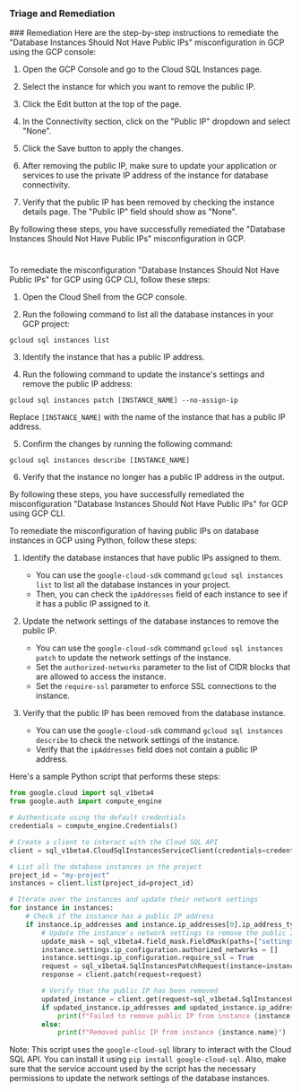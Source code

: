 
### Triage and Remediation
<Tabs>
<Tab title='Remediation'>
### Remediation

<AccordionGroup>
<Accordion title='Using Console' defaultOpen='true'>
Here are the step-by-step instructions to remediate the "Database Instances Should Not Have Public IPs" misconfiguration in GCP using the GCP console:

1. Open the GCP Console and go to the Cloud SQL Instances page.

2. Select the instance for which you want to remove the public IP.

3. Click the Edit button at the top of the page.

4. In the Connectivity section, click on the "Public IP" dropdown and select "None".

5. Click the Save button to apply the changes.

6. After removing the public IP, make sure to update your application or services to use the private IP address of the instance for database connectivity.

7. Verify that the public IP has been removed by checking the instance details page. The "Public IP" field should show as "None".

By following these steps, you have successfully remediated the "Database Instances Should Not Have Public IPs" misconfiguration in GCP.

#
</Accordion>

<Accordion title='Using CLI'>
To remediate the misconfiguration "Database Instances Should Not Have Public IPs" for GCP using GCP CLI, follow these steps:

1. Open the Cloud Shell from the GCP console.

2. Run the following command to list all the database instances in your GCP project:

```
gcloud sql instances list
```

3. Identify the instance that has a public IP address.

4. Run the following command to update the instance's settings and remove the public IP address:

```
gcloud sql instances patch [INSTANCE_NAME] --no-assign-ip
```

Replace `[INSTANCE_NAME]` with the name of the instance that has a public IP address.

5. Confirm the changes by running the following command:

```
gcloud sql instances describe [INSTANCE_NAME]
```

6. Verify that the instance no longer has a public IP address in the output.

By following these steps, you have successfully remediated the misconfiguration "Database Instances Should Not Have Public IPs" for GCP using GCP CLI.
</Accordion>

<Accordion title='Using Python'>
To remediate the misconfiguration of having public IPs on database instances in GCP using Python, follow these steps:

1. Identify the database instances that have public IPs assigned to them.
   - You can use the `google-cloud-sdk` command `gcloud sql instances list` to list all the database instances in your project.
   - Then, you can check the `ipAddresses` field of each instance to see if it has a public IP assigned to it.

2. Update the network settings of the database instances to remove the public IP.
   - You can use the `google-cloud-sdk` command `gcloud sql instances patch` to update the network settings of the instance.
   - Set the `authorized-networks` parameter to the list of CIDR blocks that are allowed to access the instance.
   - Set the `require-ssl` parameter to enforce SSL connections to the instance.

3. Verify that the public IP has been removed from the database instance.
   - You can use the `google-cloud-sdk` command `gcloud sql instances describe` to check the network settings of the instance.
   - Verify that the `ipAddresses` field does not contain a public IP address.

Here's a sample Python script that performs these steps:

```python
from google.cloud import sql_v1beta4
from google.auth import compute_engine

# Authenticate using the default credentials
credentials = compute_engine.Credentials()

# Create a client to interact with the Cloud SQL API
client = sql_v1beta4.CloudSqlInstancesServiceClient(credentials=credentials)

# List all the database instances in the project
project_id = "my-project"
instances = client.list(project_id=project_id)

# Iterate over the instances and update their network settings
for instance in instances:
    # Check if the instance has a public IP address
    if instance.ip_addresses and instance.ip_addresses[0].ip_address_type == sql_v1beta4.SqlIpAddressType.PUBLIC:
        # Update the instance's network settings to remove the public IP
        update_mask = sql_v1beta4.field_mask.FieldMask(paths=["settings.ipConfiguration.authorizedNetworks", "settings.ipConfiguration.requireSsl"])
        instance.settings.ip_configuration.authorized_networks = []
        instance.settings.ip_configuration.require_ssl = True
        request = sql_v1beta4.SqlInstancesPatchRequest(instance=instance, update_mask=update_mask)
        response = client.patch(request=request)

        # Verify that the public IP has been removed
        updated_instance = client.get(request=sql_v1beta4.SqlInstancesGetRequest(instance=instance.name))
        if updated_instance.ip_addresses and updated_instance.ip_addresses[0].ip_address_type == sql_v1beta4.SqlIpAddressType.PUBLIC:
            print(f"Failed to remove public IP from instance {instance.name}")
        else:
            print(f"Removed public IP from instance {instance.name}")
```

Note: This script uses the `google-cloud-sql` library to interact with the Cloud SQL API. You can install it using `pip install google-cloud-sql`. Also, make sure that the service account used by the script has the necessary permissions to update the network settings of the database instances.
</Accordion>

</AccordionGroup>
</Tab>
</Tabs>
